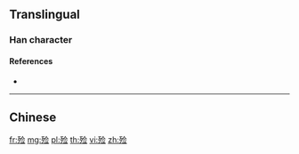 {{also|殮}}
==Translingual==

===Han character===
{{Han char|rn=78|rad=歹|as=07|sn=11|four=|canj=MNOMM|ids=⿰歹佥}}

====References====
* {{Han ref|kx=0581.131|hdz=21387.240|uh=6B93|ud=27539}}

----

==Chinese==
{{zh-see|殮}}

[[fr:殓]]
[[mg:殓]]
[[pl:殓]]
[[th:殓]]
[[vi:殓]]
[[zh:殓]]